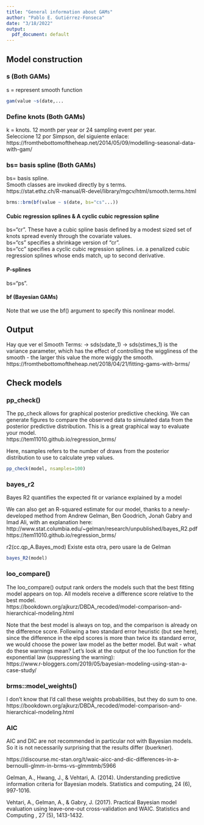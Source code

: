 ```yaml
---
title: "General information about GAMs"
author: "Pablo E. Gutiérrez-Fonseca"
date: "3/18/2022"
output:
  pdf_document: default
---
```


## **Model construction** 

### **s (Both GAMs)**
s = represent smooth function
```r
gam(value ~s(date,...
```


### **Define knots (Both GAMs)**
k = knots. 12 month per year or 24 sampling event per year.\
Seleccione 12 por Simpson, del siguiente enlace:\
https://fromthebottomoftheheap.net/2014/05/09/modelling-seasonal-data-with-gam/


### **bs= basis spline (Both GAMs)**
bs= basis spline.\
Smooth classes are invoked directly by s terms.\
https://stat.ethz.ch/R-manual/R-devel/library/mgcv/html/smooth.terms.html

```r
brms::brm(bf(value ~ s(date, bs="cs"...))
```

#### **Cubic regression splines & A cyclic cubic regression spline**\
bs="cr". These have a cubic spline basis defined by a modest sized set of knots spread evenly through the covariate values.\
bs="cs" specifies a shrinkage version of "cr".\
bs="cc" specifies a cyclic cubic regression splines. i.e. a penalized cubic regression splines whose ends match, up to second derivative.\


#### **P-splines**\
bs="ps".

#### **bf (Bayesian GAMs)**
Note that we use the bf() argument to specify this nonlinear model.


## **Output**

Hay que ver el Smooth Terms: ->   sds(sdate_1) -> 
sds(stimes_1) is the variance parameter, which has the effect of controlling 
the wiggliness of the smooth - the larger this value the more wiggly the smooth.
https://fromthebottomoftheheap.net/2018/04/21/fitting-gams-with-brms/


## **Check models**

### pp_check()
The pp_check allows for graphical posterior predictive checking. We can generate figures to compare the observed data to simulated data from the posterior predictive distribution. This is a great 
graphical way to evaluate your model.\
https://tem11010.github.io/regression_brms/

Here, nsamples refers to the number of draws from the posterior distribution to use to calculate yrep values.

```r
pp_check(model, nsamples=100)
```


### **bayes_r2**

Bayes R2 quantifies the expected fit or variance explained by a model

We can also get an R-squared estimate for our model, 
thanks to a newly-developed method from Andrew Gelman, 
Ben Goodrich, Jonah Gabry and Imad Ali, with an explanation here:\
http://www.stat.columbia.edu/~gelman/research/unpublished/bayes_R2.pdf
https://tem11010.github.io/regression_brms/

r2(cc.qp_A.Bayes_mod) Existe esta otra, pero usare la de Gelman

```r
bayes_R2(model)
```

### **loo_compare()**

The loo_compare() output rank orders the models such that the best fitting model appears on top. All models receive a difference score relative to the best model.\
https://bookdown.org/ajkurz/DBDA_recoded/model-comparison-and-hierarchical-modeling.html


Note that the best model is always on top, and the comparison is already on the difference score. Following a two standard error heuristic (but see here), since the difference in the elpd scores is more than twice its standard error, we would choose the power law model as the better model. But wait - what do these warnings mean? Let's look at the output of the loo function for the exponential law (suppressing the warning):\
https://www.r-bloggers.com/2019/05/bayesian-modeling-using-stan-a-case-study/

### **brms::model_weights()**

I don't know that I'd call these weights probabilities, but they do sum to one.\
https://bookdown.org/ajkurz/DBDA_recoded/model-comparison-and-hierarchical-modeling.html



### **AIC**

AIC and DIC are not recommended in particular not with Bayesian models. So it is not necessarily surprising that the results differ (buerkner).\

https://discourse.mc-stan.org/t/waic-aicc-and-dic-differences-in-a-bernoulli-glmm-in-brms-vs-glmmtmb/5966

Gelman, A., Hwang, J., & Vehtari, A. (2014). Understanding predictive information criteria for Bayesian models. Statistics and computing, 24 (6), 997-1016.

Vehtari, A., Gelman, A., & Gabry, J. (2017). Practical Bayesian model evaluation using leave-one-out cross-validation and WAIC. Statistics and Computing , 27 (5), 1413-1432.
